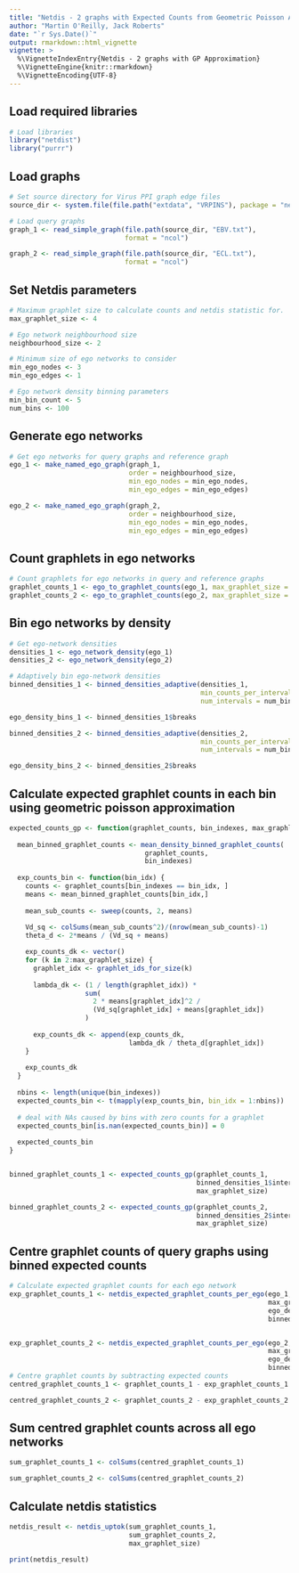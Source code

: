 ```yaml
---
title: "Netdis - 2 graphs with Expected Counts from Geometric Poisson Approximation"
author: "Martin O'Reilly, Jack Roberts"
date: "`r Sys.Date()`"
output: rmarkdown::html_vignette
vignette: >
  %\VignetteIndexEntry{Netdis - 2 graphs with GP Approximation}
  %\VignetteEngine{knitr::rmarkdown}
  %\VignetteEncoding{UTF-8}
---
```


## Load required libraries
```r
# Load libraries
library("netdist")
library("purrr")
```

## Load graphs
```r
# Set source directory for Virus PPI graph edge files
source_dir <- system.file(file.path("extdata", "VRPINS"), package = "netdist")

# Load query graphs
graph_1 <- read_simple_graph(file.path(source_dir, "EBV.txt"),
                             format = "ncol")

graph_2 <- read_simple_graph(file.path(source_dir, "ECL.txt"),
                             format = "ncol")

```

## Set Netdis parameters
```r
# Maximum graphlet size to calculate counts and netdis statistic for.
max_graphlet_size <- 4

# Ego network neighbourhood size
neighbourhood_size <- 2

# Minimum size of ego networks to consider
min_ego_nodes <- 3
min_ego_edges <- 1

# Ego network density binning parameters
min_bin_count <- 5
num_bins <- 100
```

## Generate ego networks
```r
# Get ego networks for query graphs and reference graph
ego_1 <- make_named_ego_graph(graph_1, 
                              order = neighbourhood_size, 
                              min_ego_nodes = min_ego_nodes, 
                              min_ego_edges = min_ego_edges)

ego_2 <- make_named_ego_graph(graph_2, 
                              order = neighbourhood_size, 
                              min_ego_nodes = min_ego_nodes, 
                              min_ego_edges = min_ego_edges)

```

## Count graphlets in ego networks
```r
# Count graphlets for ego networks in query and reference graphs
graphlet_counts_1 <- ego_to_graphlet_counts(ego_1, max_graphlet_size = max_graphlet_size)
graphlet_counts_2 <- ego_to_graphlet_counts(ego_2, max_graphlet_size = max_graphlet_size)

```

## Bin ego networks by density
```r

# Get ego-network densities
densities_1 <- ego_network_density(ego_1)
densities_2 <- ego_network_density(ego_2)

# Adaptively bin ego-network densities
binned_densities_1 <- binned_densities_adaptive(densities_1, 
                                                min_counts_per_interval = min_bin_count, 
                                                num_intervals = num_bins)

ego_density_bins_1 <- binned_densities_1$breaks

binned_densities_2 <- binned_densities_adaptive(densities_2, 
                                                min_counts_per_interval = min_bin_count, 
                                                num_intervals = num_bins)

ego_density_bins_2 <- binned_densities_2$breaks
```

## Calculate expected graphlet counts in each bin using geometric poisson approximation
```r

expected_counts_gp <- function(graphlet_counts, bin_indexes, max_graphlet_size) {
  
  mean_binned_graphlet_counts <- mean_density_binned_graphlet_counts(
                                  graphlet_counts, 
                                  bin_indexes)
  
  exp_counts_bin <- function(bin_idx) {
    counts <- graphlet_counts[bin_indexes == bin_idx, ]
    means <- mean_binned_graphlet_counts[bin_idx,]
    
    mean_sub_counts <- sweep(counts, 2, means)
    
    Vd_sq <- colSums(mean_sub_counts^2)/(nrow(mean_sub_counts)-1)
    theta_d <- 2*means / (Vd_sq + means)

    exp_counts_dk <- vector()
    for (k in 2:max_graphlet_size) {
      graphlet_idx <- graphlet_ids_for_size(k)
      
      lambda_dk <- (1 / length(graphlet_idx)) * 
                   sum(
                     2 * means[graphlet_idx]^2 /
                     (Vd_sq[graphlet_idx] + means[graphlet_idx])
                   )
      
      exp_counts_dk <- append(exp_counts_dk,
                              lambda_dk / theta_d[graphlet_idx])
    }
    
    exp_counts_dk
  }
  
  nbins <- length(unique(bin_indexes))
  expected_counts_bin <- t(mapply(exp_counts_bin, bin_idx = 1:nbins))
  
  # deal with NAs caused by bins with zero counts for a graphlet
  expected_counts_bin[is.nan(expected_counts_bin)] = 0
  
  expected_counts_bin
}


binned_graphlet_counts_1 <- expected_counts_gp(graphlet_counts_1,
                                               binned_densities_1$interval_indexes,
                                               max_graphlet_size)

binned_graphlet_counts_2 <- expected_counts_gp(graphlet_counts_2,
                                               binned_densities_2$interval_indexes,
                                               max_graphlet_size)


```

## Centre graphlet counts of query graphs using binned expected counts 
```r
# Calculate expected graphlet counts for each ego network
exp_graphlet_counts_1 <- netdis_expected_graphlet_counts_per_ego(ego_1, 
                                                                 max_graphlet_size,
                                                                 ego_density_bins_1, 
                                                                 binned_graphlet_counts_1)


exp_graphlet_counts_2 <- netdis_expected_graphlet_counts_per_ego(ego_2, 
                                                                 max_graphlet_size,
                                                                 ego_density_bins_2, 
                                                                 binned_graphlet_counts_2)
# Centre graphlet counts by subtracting expected counts
centred_graphlet_counts_1 <- graphlet_counts_1 - exp_graphlet_counts_1

centred_graphlet_counts_2 <- graphlet_counts_2 - exp_graphlet_counts_2
```

## Sum centred graphlet counts across all ego networks
```r
sum_graphlet_counts_1 <- colSums(centred_graphlet_counts_1)

sum_graphlet_counts_2 <- colSums(centred_graphlet_counts_2)
```

## Calculate netdis statistics
```r

netdis_result <- netdis_uptok(sum_graphlet_counts_1, 
                              sum_graphlet_counts_2, 
                              max_graphlet_size)

print(netdis_result)
```